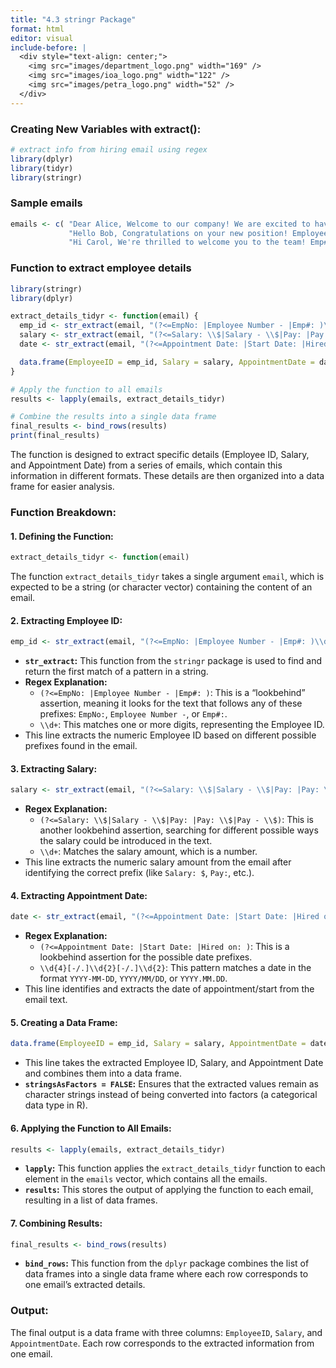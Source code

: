 ---
title: "4.3 stringr Package"
format: html
editor: visual
include-before: |
  <div style="text-align: center;">
    <img src="images/department_logo.png" width="169" />
    <img src="images/ioa_logo.png" width="122" />
    <img src="images/petra_logo.png" width="52" />
  </div>
---

### **Creating New Variables with extract()**:

```{r}
# extract info from hiring email using regex
library(dplyr)
library(tidyr) 
library(stringr)
```

### Sample emails

```{r}
emails <- c( "Dear Alice, Welcome to our company! We are excited to have you on board. Your EmpNo: 12345; Salary: $55000; Appointment Date: 2023-06-01. Please reach out if you have any questions.",
             "Hello Bob, Congratulations on your new position! Employee Number - 67890 | Salary - $65000 | Start Date: 2023/07/15. We look forward to working with you.", 
             "Hi Carol, We're thrilled to welcome you to the team! Emp#: 54321 | Pay: 75000 USD | Hired on: 2023.08.20. Let us know if you need any assistance." )
```

### Function to extract employee details

```{r}
library(stringr)
library(dplyr)

extract_details_tidyr <- function(email) {
  emp_id <- str_extract(email, "(?<=EmpNo: |Employee Number - |Emp#: )\\d+")
  salary <- str_extract(email, "(?<=Salary: \\$|Salary - \\$|Pay: |Pay: \\$|Pay - \\$)\\d+")
  date <- str_extract(email, "(?<=Appointment Date: |Start Date: |Hired on: )\\d{4}[-/.]\\d{2}[-/.]\\d{2}")

  data.frame(EmployeeID = emp_id, Salary = salary, AppointmentDate = date, stringsAsFactors = FALSE)
}

# Apply the function to all emails
results <- lapply(emails, extract_details_tidyr)

# Combine the results into a single data frame
final_results <- bind_rows(results)
print(final_results)

```

The function is designed to extract specific details (Employee ID, Salary, and Appointment Date) from a series of emails, which contain this information in different formats. These details are then organized into a data frame for easier analysis.

### Function Breakdown:

#### 1. **Defining the Function:**

``` r
extract_details_tidyr <- function(email)
```

The function `extract_details_tidyr` takes a single argument `email`, which is expected to be a string (or character vector) containing the content of an email.

#### 2. **Extracting Employee ID:**

``` r
emp_id <- str_extract(email, "(?<=EmpNo: |Employee Number - |Emp#: )\\d+")
```

-   **`str_extract`:** This function from the `stringr` package is used to find and return the first match of a pattern in a string.
-   **Regex Explanation:**
    -   `(?<=EmpNo: |Employee Number - |Emp#: )`: This is a "lookbehind" assertion, meaning it looks for the text that follows any of these prefixes: `EmpNo:`, `Employee Number -`, or `Emp#:`.
    -   `\\d+`: This matches one or more digits, representing the Employee ID.
-   This line extracts the numeric Employee ID based on different possible prefixes found in the email.

#### 3. **Extracting Salary:**

``` r
salary <- str_extract(email, "(?<=Salary: \\$|Salary - \\$|Pay: |Pay: \\$|Pay - \\$)\\d+")
```

-   **Regex Explanation:**
    -   `(?<=Salary: \\$|Salary - \\$|Pay: |Pay: \\$|Pay - \\$)`: This is another lookbehind assertion, searching for different possible ways the salary could be introduced in the text.
    -   `\\d+`: Matches the salary amount, which is a number.
-   This line extracts the numeric salary amount from the email after identifying the correct prefix (like `Salary: $`, `Pay:`, etc.).

#### 4. **Extracting Appointment Date:**

``` r
date <- str_extract(email, "(?<=Appointment Date: |Start Date: |Hired on: )\\d{4}[-/.]\\d{2}[-/.]\\d{2}")
```

-   **Regex Explanation:**
    -   `(?<=Appointment Date: |Start Date: |Hired on: )`: This is a lookbehind assertion for the possible date prefixes.
    -   `\\d{4}[-/.]\\d{2}[-/.]\\d{2}`: This pattern matches a date in the format `YYYY-MM-DD`, `YYYY/MM/DD`, or `YYYY.MM.DD`.
-   This line identifies and extracts the date of appointment/start from the email text.

#### 5. **Creating a Data Frame:**

``` r
data.frame(EmployeeID = emp_id, Salary = salary, AppointmentDate = date, stringsAsFactors = FALSE)
```

-   This line takes the extracted Employee ID, Salary, and Appointment Date and combines them into a data frame.
-   **`stringsAsFactors = FALSE`:** Ensures that the extracted values remain as character strings instead of being converted into factors (a categorical data type in R).

#### 6. **Applying the Function to All Emails:**

``` r
results <- lapply(emails, extract_details_tidyr)
```

-   **`lapply`:** This function applies the `extract_details_tidyr` function to each element in the `emails` vector, which contains all the emails.
-   **`results`:** This stores the output of applying the function to each email, resulting in a list of data frames.

#### 7. **Combining Results:**

``` r
final_results <- bind_rows(results)
```

-   **`bind_rows`:** This function from the `dplyr` package combines the list of data frames into a single data frame where each row corresponds to one email's extracted details.

### Output:

The final output is a data frame with three columns: `EmployeeID`, `Salary`, and `AppointmentDate`. Each row corresponds to the extracted information from one email.
